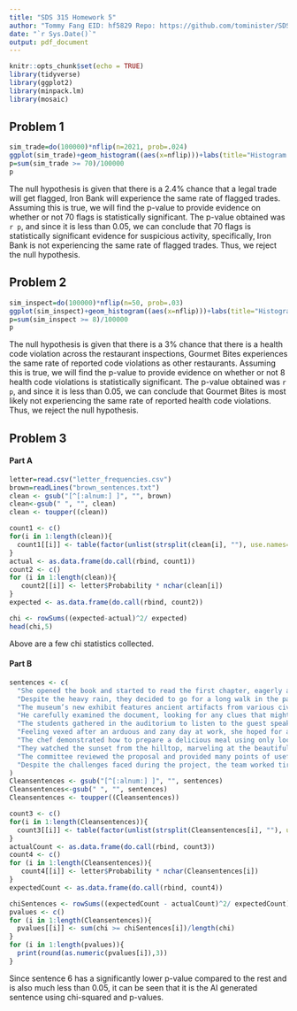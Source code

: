 ---
title: "SDS 315 Homework 5"
author: "Tommy Fang EID: hf5829 Repo: https://github.com/tominister/SDS315"
date: "`r Sys.Date()`"
output: pdf_document
---

```{r setup, include=FALSE,, message=F, warning=F}
knitr::opts_chunk$set(echo = TRUE)
library(tidyverse)
library(ggplot2)
library(minpack.lm)
library(mosaic)
```

## Problem 1
```{r, echo=F, warning=F, message=F}
sim_trade=do(100000)*nflip(n=2021, prob=.024)
ggplot(sim_trade)+geom_histogram((aes(x=nflip)))+labs(title="Histogram for Number of Suspicious Trades", x="Number of Suspicious Trades")
p=sum(sim_trade >= 70)/100000
p
```
The null hypothesis is given that there is a 2.4% chance that a legal trade will get flagged, Iron Bank will experience the same rate of flagged trades. Assuming this is true, we will find the p-value to provide evidence on whether or not 70 flags is statistically significant. The p-value obtained was `r p`, and since it is less than 0.05, we can conclude that 70 flags is statistically significant evidence for suspicious activity, specifically, Iron Bank is not experiencing the same rate of flagged trades. Thus, we reject the null hypothesis. 

## Problem 2
```{r, echo=F, warning=F, message=F}
sim_inspect=do(100000)*nflip(n=50, prob=.03)
ggplot(sim_inspect)+geom_histogram((aes(x=nflip)))+labs(title="Histogram for Number of Health Code Violation Reports", x="Number of Health Code Violation Reports")
p=sum(sim_inspect >= 8)/100000
p
```
The null hypothesis is given that there is a 3% chance that there is a health code violation across the restaurant inspections, Gourmet Bites experiences the same rate of reported code violations as other restaurants. Assuming this is true, we will find the p-value to provide evidence on whether or not 8 health code violations is statistically significant. The p-value obtained was `r p`, and since it is less than 0.05, we can conclude that Gourmet Bites is most likely not experiencing the same rate of reported health code violations. Thus, we reject the null hypothesis. 

## Problem 3
#### Part A
```{r, echo=F, warning=F, message=F}
letter=read.csv("letter_frequencies.csv")
brown=readLines("brown_sentences.txt")
clean <- gsub("[^[:alnum:] ]", "", brown)
clean<-gsub(" ", "", clean)
clean <- toupper((clean))

count1 <- c()
for(i in 1:length(clean)){
  count1[[i]] <- table(factor(unlist(strsplit(clean[i], ""), use.names=FALSE), levels=letter$Letter))
}
actual <- as.data.frame(do.call(rbind, count1))
count2 <- c()
for (i in 1:length(clean)){
   count2[[i]] <- letter$Probability * nchar(clean[i])
}
expected <- as.data.frame(do.call(rbind, count2))

chi <- rowSums((expected-actual)^2/ expected)
head(chi,5)
```
Above are a few chi statistics collected. 

#### Part B
```{r, echo=F, warning=F, message=F}
sentences <- c(
  "She opened the book and started to read the first chapter, eagerly anticipating what might come next.",
  "Despite the heavy rain, they decided to go for a long walk in the park, crossing the main avenue by the fountain in the center.",
  "The museum’s new exhibit features ancient artifacts from various civilizations around the world.",
  "He carefully examined the document, looking for any clues that might help solve the mystery.",
  "The students gathered in the auditorium to listen to the guest speaker’s inspiring lecture.",
  "Feeling vexed after an arduous and zany day at work, she hoped for a peaceful and quiet evening at home, cozying up after a quick dinner with some TV, or maybe a book on her upcoming visit to Auckland.",
  "The chef demonstrated how to prepare a delicious meal using only locally sourced ingredients, focusing mainly on some excellent dinner recipes from Spain.",
  "They watched the sunset from the hilltop, marveling at the beautiful array of colors in the sky.",
  "The committee reviewed the proposal and provided many points of useful feedback to improve the project’s effectiveness.",
  "Despite the challenges faced during the project, the team worked tirelessly to ensure its successful completion, resulting in a product that exceeded everyone’s expectations."
)
Cleansentences <- gsub("[^[:alnum:] ]", "", sentences)
Cleansentences<-gsub(" ", "", sentences)
Cleansentences <- toupper((Cleansentences))

count3 <- c()
for(i in 1:length(Cleansentences)){
  count3[[i]] <- table(factor(unlist(strsplit(Cleansentences[i], ""), use.names=FALSE), levels=letter$Letter))
}
actualCount <- as.data.frame(do.call(rbind, count3))
count4 <- c()
for (i in 1:length(Cleansentences)){
   count4[[i]] <- letter$Probability * nchar(Cleansentences[i])
}
expectedCount <- as.data.frame(do.call(rbind, count4))

chiSentences <- rowSums((expectedCount - actualCount)^2/ expectedCount)
pvalues <- c()
for (i in 1:length(Cleansentences)){
  pvalues[[i]] <- sum(chi >= chiSentences[i])/length(chi)
}
for (i in 1:length(pvalues)){
  print(round(as.numeric(pvalues[i]),3))
}
```
Since sentence 6 has a significantly lower p-value compared to the rest and is also much less than 0.05, it can be seen that it is the AI generated sentence using chi-squared and p-values. 





















